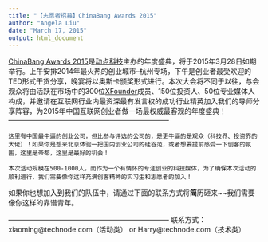 ```yaml
---
title: "【志愿者招募】ChinaBang Awards 2015"
author: "Angela Liu"
date: "March 17, 2015"
output: html_document
---
```


[ChinaBang Awards 2015](http://chinabang.technode.com)是[动点科技](http://cn.technode.com)主办的年度盛典，将于2015年3月28日如期举行。上午安排2014年最火热的创业城市–杭州专场，下午是创业者最受欢迎的TED形式干货分享，晚宴将以奥斯卡颁奖形式进行。本次大会将不同于以往，与会观众将由活跃在市场中的300位[XFounder](http://xfounder.com)成员、150位投资人、50位专业媒体人构成，并邀请在互联网行业内最资深最有发言权的成功行业精英加入我们的导师分享阵容，为2015年中国互联网创业者做一场最权威最客观的年度盛典！
———————————————————————
```
这里有中国最牛逼的创业公司，但比参与评选的公司的，是更牛逼的是观众（科技界、投资界的大佬）！如果你是想来北京体验一把国内创业公司的硅谷范，或者想要提前感受一下创客的氛围，这里是帝都，这里是最好的机会！

本次活动规模在500-1000人，而作为一个有情怀的专注创业的科技媒体，为了确保本次活动的顺利进行，我们需要像你这样充满创客精神的实习生和志愿者的加入！
```
如果你也想加入到我们的队伍中，请通过下面的联系方式将**简**历砸来~~我们需要像你这样的靠谱青年。

———————————————————————
联系方式：
xiaoming@technode.com（活动类）
or 
Harry@technode.com（技术类）



